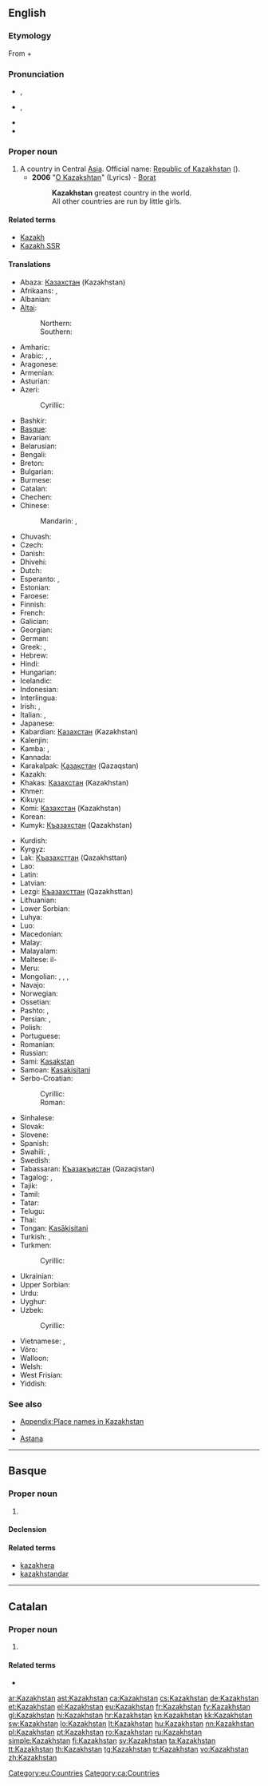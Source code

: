 ==English==
{{wikipedia}}

===Etymology===
From {{etyl|kk|en}} {{term|қазақ|tr=qazaq|lang=ka||Kazakh}} + {{etyl|fa|en}} {{term|ستان|lang=fa|sc=fa-Arab|tr=stān||[[-stan]]}}

===Pronunciation===
* {{a|UK}} {{IPA|/ˈkæzəkstæn/|/ˈkɑːzəkstɑːn/}}, {{X-SAMPA|/"k{z@kst{n/|/"kA:z@kstA:n/}}
* {{a|US}} {{IPA|/ˈkɑzəkˌstæn/}}, {{X-SAMPA|/"kAz@k%st{n/}}
* {{audio|En-us-Kazakhstan.ogg|Audio (US)}}
* {{rhymes|æn}}

===Proper noun===
{{en-proper noun}}

# A country in Central [[Asia]]. Official name: [[Republic of Kazakhstan]] ({{term|Qazaqstan Respublikasy}}).
#* '''2006''' "[http://www.lyricsondemand.com/b/boratlyrics/okazakhstanlyrics.html O Kazakshtan]" (Lyrics) - [[w:Stereophonic Musical Listenings That Have Been Origin in Moving Film "Borat: Cultural Learnings of America for Make Benefit Glorious Nation of Kazakhstan"|Borat]]
#*: '''Kazakhstan''' greatest country in the world.
#*: All other countries are run by little girls.

====Related terms====
* [[Kazakh]]
* [[Kazakh SSR]]

====Translations====
{{trans-top|country in Central Asia}}
* Abaza: [[Казахстан]] (Kazakhstan)
* Afrikaans: {{t-|af|Kasakstan}}, {{t-|af|Kazakstan}}
* Albanian: {{t-|sq|Kazakistan}}
* [[Altai]]:
*: Northern: {{tø|atv|Казахстан|tr=Kazaxstan|sc=Cyrl}}
*: Southern: {{tø|alt|Казахстан|tr=Kazaxstan|sc=Cyrl}}
* Amharic: {{t-|am|ካዛኽስታን|tr=kāzākhstān}}
* Arabic: {{t-|ar|كازاخستان|m|tr=kāzāxistān}}, {{t-|ar|قازاقستان|m|tr=qāzāqistān}}, {{t-|ar|كازخستان|tr=kāzaxistān}}
* Aragonese: {{t-|an|Kasajstán}}
* Armenian: {{t-|hy|Ղազախստան|tr=Ġazaxstan}}
* Asturian: {{t-|ast|Kazakhistán}}
* Azeri: {{t+|az|Qazaxıstan}}
*: Cyrillic: {{t-|az|Газахыстан|sc=Cyrl}}
* Bashkir: {{tø|ba|Ҡаҙағстан|tr=Qaðağstan|sc=Cyrl}}
* [[Basque]]: {{t+|eu|Kazakhstan}}
* Bavarian: {{tø|bar|Kasachstan}}
* Belarusian: {{t-|be|Казахстан|m|tr=Kazaxstán}}
* Bengali: {{t-|bn|কাজাখস্তান|tr=kajakhstan|sc=Beng}}
* Breton: {{t-|br|Kazakstan}}
* Bulgarian: {{t-|bg|Казахстан|m|tr=Kazahstán|sc=Cyrl}}
* Burmese: {{t-|my|ကာဇက်စတန်|tr=kazetsătan|sc=Mymr}}
* Catalan: {{t+|ca|Kazakhstan}}
* Chechen: {{tø|ce|Казахстан|tr=Kazakhstan}}
* Chinese:
*: Mandarin: {{t-|cmn|哈薩克斯坦|sc=Hani}}, {{t-|cmn|哈萨克斯坦|tr=Hāsàkèsītǎn|sc=Hani}}
* Chuvash: {{tø|cv|Казахстан|tr=Kazakhstan}}
* Czech: {{t+|cs|Kazachstán|m}}
* Danish: {{t-|da|Kasakhstan}}
* Dhivehi: {{t-|dv|ކަޒަކިސްތާން|tr=Każakistān}}
* Dutch: {{t+|nl|Kazachstan}}
* Esperanto: {{t-|eo|Kazaĥio}}, {{t-|eo|Kazaĥstano}}
* Estonian: {{t+|et|Kasahstan}}
* Faroese: {{t-|fo|Kasakstan}}
* Finnish: {{t+|fi|Kazakstan}}
* French: {{t+|fr|Kazakhstan|m}}
* Galician: {{t+|gl|Casaquistán}}
* Georgian: {{t-|ka|ყაზახეთი|tr=qazaxet'i|sc=Geor}}
* German: {{t+|de|Kasachstan|n}}
* Greek: {{t+|el|Καζαχστάν|n|tr=Kazachstán}},  {{t+|el|Καζακστάν|n|tr=Kazakstán}}
* Hebrew: {{t-|he|קזחסטן|tr=kazakhstan}}
* Hindi: {{t-|hi|कज़ाख़स्तान|tr=kazāxstān}}
* Hungarian: {{t+|hu|Kazahsztán}}
* Icelandic: {{t+|is|Kasakstan|n}}
* Indonesian: {{t-|id|Kazakhstan}}
* Interlingua: {{t-|ia|Kazakhstan}}
* Irish: {{t-|ga|Casacstáin|f|alt=An Chasacstáin}}, {{t-|ga|Poblacht na Casacstáine|f}}
* Italian: {{t-|it|Kazakistan|m}}, {{t-|it|Kazakstan|m}}
* Japanese: {{t+|ja|カザフスタン|tr=Kazafusutan}}
* Kabardian: [[Казахстан]] (Kazakhstan)
* Kalenjin: {{tø|kln|Kazakstan}}
* Kamba: {{tø|kam|Kazakstan}}, {{tø|kam|Kazakstan}}
* Kannada: {{t+|kn|ಕಜಾಕಸ್ಥಾನ್|tr=kajāksthān|sc=Knda}}
* Karakalpak: [[Қазақстан]] (Qazaqstan)
* Kazakh: {{t-|kk|Қазақстан|tr=Qazaqstan|sc=Cyrl}}
* Khakas: [[Казахстан]] (Kazakhstan)
* Khmer: {{t-|km|កាហ្សាក់ស្ថាន|tr=ka zak sthan|sc=Khmr}}
* Kikuyu: {{tø|ki|Kazakstan}}
* Komi: [[Казахстан]] (Kazakhstan)
* Korean: {{t+|ko|카자흐스탄|tr=Kajaheuseutan|sc=Hang}}
* Kumyk: [[Къазахстан]] (Qazakhstan)
{{trans-mid}}
* Kurdish: {{t-|ku|Qazaxîstan}}
* Kyrgyz: {{t-|ky|Казакстан|tr=Kazakstan|sc=Cyrl}}
* Lak: [[Къазахсттан]] (Qazakhsttan)
* Lao: {{t-|lo|ກາຊ້ກສະຖານ|tr=kāsáksatʰān|sc=Laoo}}
* Latin: {{t-|la|Cazastania|f}}
* Latvian: {{t+|lv|Kazahstāna}}
* Lezgi: [[Къазахсттан]] (Qazakhsttan)
* Lithuanian: {{t+|lt|Kazachstanas|m}}
* Lower Sorbian: {{tø|dsb|Kazachstan|m}}
* Luhya: {{tø|luy|Kazakstan}}
* Luo: {{tø|luo|Kazakstan}}
* Macedonian: {{t+|mk|Казахстан|m|tr=Kazahstán}}
* Malay: {{t-|ms|Kazakhstan}}
* Malayalam: {{t-|ml|ഖസാഖ്‌സ്ഥാൻ|sc=Mlym}}
* Maltese: il-{{t-|mt|Każakistan}}
* Meru: {{tø|mer|Kazakstan}}
* Mongolian: {{t-|mn|Казахстан|tr=Kazahstán|sc=Cyrl}},  {{t-|mn|Казакстан|tr=Kazakstán|sc=Cyrl}}, {{t-|mn|Казах|sc=Cyrl}}, {{t-|mn|Хасаг|sc=Cyrl}}
* Navajo: {{tø|nv|Kʼazah bikéyah}}
* Norwegian: {{t+|no|Kasakhstan}}
* Ossetian: {{tø|os|Хъазахстан|tr=Qazakhstan|sc=Cyrl}}
* Pashto: {{t-|ps|قازاقستان|tr=qāzāqstān|sc=ps-Arab}}, {{t-|ps|قزاقستان|tr=qazāqstān|sc=ps-Arab}}
* Persian: {{t-|fa|کازاخستان|tr=Kâzâxestân}}, {{t+|fa|قزاقستان|tr=Qazzâqestân}}
* Polish: {{t+|pl|Kazachstan|m}}
* Portuguese: {{t+|pt|Cazaquistão|m}}
* Romanian: {{t+|ro|Kazahstan|n}}
* Russian: {{t+|ru|Казахстан|m|tr=Kazaxstán}}
* Sami: [[Kasakstan]]
* Samoan: [[Kasakisitani]]
* Serbo-Croatian:
*: Cyrillic: {{t-|sh|Казахстан|m|alt=Ка̏захста̄н|sc=Cyrl}}
*: Roman: {{t-|sh|Kazahstan|m|alt=Kȁzahstān}}
* Sinhalese: {{t-|si|කසකස්‍තානය|tr=kasakastānaya|sc=Sinh}}
* Slovak: {{t-|sk|Kasachstan|m}}
* Slovene: {{t+|sl|Kazahstan|alt=Kázahstan|m}}
* Spanish: {{t+|es|Kazajistán|m}}
* Swahili: {{t+|sw|Kazakistani}}, {{t-|sw|Ukazaki}}
* Swedish: {{t+|sv|Kazakstan}}
* Tabassaran: [[Къазакъистан]] (Qazaqistan)
* Tagalog: {{t-|tl|Kasahstán}}, {{t-|tl|Kasakstán}}
* Tajik: {{t-|tg|Қазоқистон|tr=Qazoqiston|sc=Cyrl}}
* Tamil: {{t-|ta|கஜாக்ஸ்தான்|tr=kajākstān}}
* Tatar: {{t-|tt|Қазақстан|tr=Qazaqstan|sc=Cyrl}}
* Telugu: {{t+|te|కజకస్తాన్|tr=kajakstān|sc=Telu}}
* Thai: {{t+|th|คาซัคสถาน|tr=kaasáksàtăan}}
* Tongan: [[Kasākisitani]]
* Turkish: {{t+|tr|Kazakistan}}, {{t-|tr|Kazakeli}}
* Turkmen: {{t-|tk|Gazagystan}}
*: Cyrillic: {{t-|tk|Газагыстан|sc=Cyrl}}
* Ukrainian: {{t+|uk|Казахстан|m|tr=Kazaxstán}}
* Upper Sorbian: {{t-|hsb|Kazachstan|m}}
* Urdu: {{t-|ur|قزاقستان|tr=Qazāqistān}}
* Uyghur: {{t-|ug|ﻗﺎﺯﺍﻏﯩﺴﺘﺎﻥ|tr=Qazaġistan}}
* Uzbek: {{t-|uz|Qozogʻiston}}
*: Cyrillic: {{t-|uz|Қозоғистон|sc=Cyrl}}
* Vietnamese: {{t-|vi|Ka-dắc-xtan}}, {{t-|vi|Kazakhstan}}
* Võro: {{tø|vro|Kasastan}}
* Walloon: {{t-|wa|Kazaxhtan}}
* Welsh: {{t-|cy|Casacstan}}
* West Frisian: {{t-|fy|Kazakstan}}
* Yiddish: {{t-|yi|קאזאכסטאן|alt=קאַזאַכסטאַן|tr=Kazakhstan|sc=Hebr}}
{{trans-bottom}}

===See also===
* [[Appendix:Place names in Kazakhstan]]
* {{list:countries of Asia/en}}
* [[Astana]]

----

==Basque==
{{wikipedia|lang=eu}}

===Proper noun===
{{head|eu|proper noun}}

# {{l|en|Kazakhstan}}

====Declension====
{{eu-decl-prop inanim noun|kk=1}}

====Related terms====
* [[kazakhera]]
* [[kazakhstandar]]

[[Category:eu:Countries]]

----

==Catalan==
{{wikipedia|lang=ca}}

===Proper noun===
{{ca-proper noun}}

# {{l|en|Kazakhstan}}

====Related terms====
* {{l|ca|kazakh}}

[[Category:ca:Countries]]

[[ar:Kazakhstan]]
[[ast:Kazakhstan]]
[[ca:Kazakhstan]]
[[cs:Kazakhstan]]
[[de:Kazakhstan]]
[[et:Kazakhstan]]
[[el:Kazakhstan]]
[[eu:Kazakhstan]]
[[fr:Kazakhstan]]
[[fy:Kazakhstan]]
[[gl:Kazakhstan]]
[[hi:Kazakhstan]]
[[hr:Kazakhstan]]
[[kn:Kazakhstan]]
[[kk:Kazakhstan]]
[[sw:Kazakhstan]]
[[lo:Kazakhstan]]
[[lt:Kazakhstan]]
[[hu:Kazakhstan]]
[[nn:Kazakhstan]]
[[pl:Kazakhstan]]
[[pt:Kazakhstan]]
[[ro:Kazakhstan]]
[[ru:Kazakhstan]]
[[simple:Kazakhstan]]
[[fi:Kazakhstan]]
[[sv:Kazakhstan]]
[[ta:Kazakhstan]]
[[tt:Kazakhstan]]
[[th:Kazakhstan]]
[[tg:Kazakhstan]]
[[tr:Kazakhstan]]
[[vo:Kazakhstan]]
[[zh:Kazakhstan]]